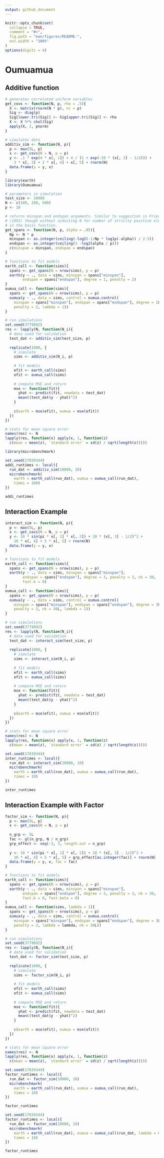 ```yaml
---
output: github_document
---
```


```r
knitr::opts_chunk$set(
  collapse = TRUE,
  comment = "#>",
  fig.path = "man/figures/README-",
  out.width = "100%"
)
options(digits = 4)
```

# Oumuamua

## Additive function

```r
# generates correlated uniform variables 
get_covs <- function(N, p, rho = .5){
  X <- matrix(rnorm(N * p), nc = p)
  Sig <- diag(p)
  Sig[lower.tri(Sig)] <- Sig[upper.tri(Sig)] <- rho
  X <- X %*% chol(Sig)
  apply(X, 2, pnorm)
}

# simulates data 
additiv_sim <- function(N, p){
  p <- max(5L, p)
  x <- get_covs(N = N, p = p)
  y <- .1 * exp(4 * x[, 1]) + 4 / (1 + exp(-20 * (x[, 2] - 1/2))) + 
    3 * x[, 3] + 2 * x[, 4] + x[, 5] + rnorm(N)
  data.frame(y = y, x)
}
```

```r
library(earth)
library(Oumuamua)
```

```r
# parameters in simulation
test_size <- 10000
N <- c(100, 200, 500)
p <- 10
```

```r
# returns minspan and endspan arguments. Similar to suggestion in Friedman 
# (1991) though without ajdusting N for number of striclty positive elements 
# in the basis function.
get_spans <- function(N, p, alpha = .05){
  Np <- N * p
  minspan <- as.integer(ceiling(-log2(-1/Np * log1p(-alpha)) / 2.5))
  endspan <- as.integer(ceiling(3 -log2(alpha / p)))
  c(minspan = minspan, endspan = endspan)
}

# functions to fit models
earth_call <- function(sims){
  spans <- get_spans(N = nrow(sims), p = p)
  earth(y ~ ., data = sims, minspan = spans["minspan"], 
        endspan = spans["endspan"], degree = 1, penalty = 2)
}
oumua_call <- function(sims){
  spans <- get_spans(N = nrow(sims), p = p)
  oumua(y ~ ., data = sims, control = oumua.control(
    minspan = spans["minspan"], endspan = spans["endspan"], degree = 1L, 
    penalty = 2, lambda = 1))
}

# run simulations
set.seed(3779892)
res <- lapply(N, function(N_i){
  # data used for validation
  test_dat <- additiv_sim(test_size, p)
  
  replicate(1000, {
    # simulate
    sims <- additiv_sim(N_i, p)
    
    # fit models
    efit <- earth_call(sims)
    ofit <- oumua_call(sims)
    
    # compute MSE and return
    mse <- function(fit){
      yhat <- predict(fit, newdata = test_dat)
      mean((test_dat$y - yhat)^2)
    }
    
    c(earth = mse(efit), oumua = mse(ofit))
  })
})
```

```r
# stats for mean square error
names(res) <- N
lapply(res, function(x) apply(x, 1, function(z) 
  c(mean = mean(z), `standard error` = sd(z) / sqrt(length(z)))))
```

```r
library(microbenchmark)
```

```r
set.seed(17039344)
addi_runtimes <- local({
  run_dat <- additiv_sim(10000, 10)  
  microbenchmark(
    earth = earth_call(run_dat), oumua = oumua_call(run_dat), 
    times = 100)
})
```

```r
addi_runtimes
```

## Interaction Example

```r
interact_sim <- function(N, p){
  p <- max(5L, p)
  x <- get_covs(N = N, p = p)
  y <- 10 * sin(pi * x[, 1] * x[, 2]) + 20 * (x[, 3] - 1/2)^2 + 
    10 * x[, 4] + 5 * x[, 5] + rnorm(N)
  data.frame(y = y, x)
}
```

```r
# functions to fit models
earth_call <- function(sims){
  spans <- get_spans(N = nrow(sims), p = p)
  earth(y ~ ., data = sims, minspan = spans["minspan"], 
        endspan = spans["endspan"], degree = 3, penalty = 3, nk = 30, 
        fast.k = 0)
}
oumua_call <- function(sims){
  spans <- get_spans(N = nrow(sims), p = p)
  oumua(y ~ ., data = sims, control = oumua.control(
    minspan = spans["minspan"], endspan = spans["endspan"], degree = 3L, 
    penalty = 3, nk = 30L, lambda = 1))
}

# run simulations
set.seed(3779892)
res <- lapply(N, function(N_i){
  # data used for validation
  test_dat <- interact_sim(test_size, p)
  
  replicate(1000, {
    # simulate
    sims <- interact_sim(N_i, p)
    
    # fit models
    efit <- earth_call(sims)
    ofit <- oumua_call(sims)
    
    # compute MSE and return
    mse <- function(fit){
      yhat <- predict(fit, newdata = test_dat)
      mean((test_dat$y - yhat)^2)
    }
    
    c(earth = mse(efit), oumua = mse(ofit))
  })
})
```

```r
# stats for mean square error
names(res) <- N
lapply(res, function(x) apply(x, 1, function(z) 
  c(mean = mean(z), `standard error` = sd(z) / sqrt(length(z)))))
```

```r
set.seed(17039344)
inter_runtimes <- local({
  run_dat <- interact_sim(10000, 10)  
  microbenchmark(
    earth = earth_call(run_dat), oumua = oumua_call(run_dat), 
    times = 10)
})
```

```r
inter_runtimes
```

## Interaction Example with Factor 

```r
factor_sim <- function(N, p){
  p <- max(5L, p)
  x <- get_covs(N = N, p = p)
  
  n_grp <- 5L
  fac <- gl(n_grp, N / n_grp)
  grp_effect <- seq(-3, 3, length.out = n_grp) 
    
  y <- 10 * sin(pi * x[, 1] * x[, 2]) + 20 * (x[, 3] - 1/2)^2 + 
    10 * x[, 4] + 5 * x[, 5] + grp_effect[as.integer(fac)] + rnorm(N)
  data.frame(y = y, x, fac = fac)
}
```

```r
# functions to fit models
earth_call <- function(sims){
  spans <- get_spans(N = nrow(sims), p = p)
  earth(y ~ ., data = sims, minspan = spans["minspan"], 
        endspan = spans["endspan"], degree = 3, penalty = 3, nk = 30, 
        fast.k = 0, fast.beta = 0)
}
oumua_call <- function(sims, lambda = 1){
  spans <- get_spans(N = nrow(sims), p = p)
  oumua(y ~ ., data = sims, control = oumua.control(
    minspan = spans["minspan"], endspan = spans["endspan"], degree = 3L, 
    penalty = 3, lambda = lambda, nk = 30L))
}

# run simulations
set.seed(3779892)
res <- lapply(N, function(N_i){
  # data used for validation
  test_dat <- factor_sim(test_size, p)
  
  replicate(1000, {
    # simulate
    sims <- factor_sim(N_i, p)
    
    # fit models
    efit <- earth_call(sims)
    ofit <- oumua_call(sims)
    
    # compute MSE and return
    mse <- function(fit){
      yhat <- predict(fit, newdata = test_dat)
      mean((test_dat$y - yhat)^2)
    }
    
    c(earth = mse(efit), oumua = mse(ofit))
  })
})
```

```r
# stats for mean square error
names(res) <- N
lapply(res, function(x) apply(x, 1, function(z) 
  c(mean = mean(z), `standard error` = sd(z) / sqrt(length(z)))))
```

```r
set.seed(17039344)
factor_runtimes <- local({
  run_dat <- factor_sim(10000, 10)  
  microbenchmark(
    earth = earth_call(run_dat), oumua = oumua_call(run_dat), 
    times = 10)
})
```

```r
factor_runtimes
```

```r
set.seed(17039344)
factor_runtimes <- local({
  run_dat <- factor_sim(10000, 10)  
  microbenchmark(
    earth = earth_call(run_dat), oumua = oumua_call(run_dat, lambda = 0), 
    times = 10)
})
```

```r
factor_runtimes
```
